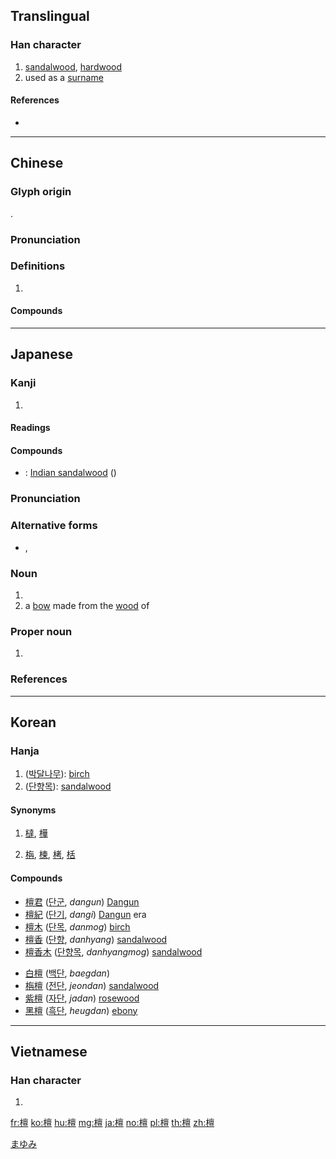 {{character info/new}}
==Translingual==

===Han character===
{{Han char|rn=75|rad=木|as=13|sn=17|four=40916|canj=DYWM|ids=⿰木亶}}

# [[sandalwood]], [[hardwood]]
# used as a [[surname]]

====References====
* {{Han ref|kx=0555.390|dkj=15632|dj=0945.220|hdz=21305.010|uh=6A80|ud=27264|bh=C0C8|bd=49352}}

----

==Chinese==
{{zh-forms}}

===Glyph origin===
{{Han etym}}
{{Han compound|木|亶|c1=s|c2=p|ls=psc}}.

===Pronunciation===
{{zh-pron
|m=tán
|c=taan4
|mc=y
|oc=y
|cat=
}}

===Definitions===
{{zh-hanzi}}

# {{rfdef|zh}}

====Compounds====
{{zh-der|伐檀|印度黃檀|旃檀|栴檀|檀信|檀口|檀弓|檀施|檀暈妝|檀木靴|檀板|檀林|檀槽|檀欒|檀粉|檀越|檀車|檀那|檀郎|檀郎謝女|檀香|檀香山|檀香扇|毚檀|白檀|紫檀|邏逤檀|阿檀|馬躍檀溪|黑檀木}}

----

==Japanese==

===Kanji===
{{ja-kanji|grade=|rs=木13}}

# {{defn|lang=ja|sort=木13}}

====Readings====
{{ja-readings|goon=[[だん]] (dan)|kanon=[[たん]] (tan)|kun=[[まゆみ]] (mayumi)}}

====Compounds====
* {{ja-r|白檀|びゃくだん}}: [[Indian sandalwood]] ({{taxlink|Santalum album|species|noshow=1}})

{{wikipedia|lang=ja}}
{{ja-kanjitab|まゆみ|yomi=k}}

===Pronunciation===
{{ja-pron|yomi=k|まゆみ|acc=0|acc_ref=DJR,NHK|acc2=1|acc2_ref=DJR,NHK}}

===Alternative forms===
* {{ja-l|真弓}}, {{ja-l|檀弓}}

===Noun===
{{ja-noun|まゆみ|マユミ}}

# {{taxlink|Euonymus hamiltonianus|species|noshow=1}}
# a [[bow]] made from the [[wood]] of {{taxlink|Euonymus hamiltonianus|species|noshow=1}}

===Proper noun===
{{ja-pos|proper|だん}}

# {{surname|lang=ja|sort=たん'}}

===References===
<references/>

[[Category:ja:Trees|まゆみ]]

----

==Korean==

===Hanja===
{{ko-hanja|hangeul=단|eumhun=|rv=dan|mr=tan|y=tan}}

# ([[박달나무]]): [[birch]]
# ([[단향목]]): [[sandalwood]]

====Synonyms====
# {{sense|birch}} [[橽]], [[樺]]
# {{sense|sandalwood}} [[栴]], [[楝]], [[栲]], [[栝]]

====Compounds====
{{top2}}
* [[檀君]] ([[단군]], ''dangun'') [[w:Dangun|Dangun]]
* [[檀紀]] ([[단기]], ''dangi'') [[w:Dangun|Dangun]] era
* [[檀木]] ([[단목]], ''danmog'') [[birch]]
* [[檀香]] ([[단향]], ''danhyang'') [[sandalwood]]
* [[檀香木]] ([[단향목]], ''danhyangmog'') [[sandalwood]]
{{mid2}}
* [[白檀]] ([[백단]], ''baegdan'') {{vern|white sandalwood}}
* [[栴檀]] ([[전단]], ''jeondan'') [[sandalwood]]
* [[紫檀]] ([[자단]], ''jadan'') [[rosewood]]
* [[黑檀]] ([[흑단]], ''heugdan'') [[ebony]]
{{bottom}}

----

==Vietnamese==

===Han character===
{{vi-hantu|[[đàn]], [[trầm]]|rs=木13}}

# {{defn|lang=vi|sort=木13}}

[[fr:檀]]
[[ko:檀]]
[[hu:檀]]
[[mg:檀]]
[[ja:檀]]
[[no:檀]]
[[pl:檀]]
[[th:檀]]
[[zh:檀]]